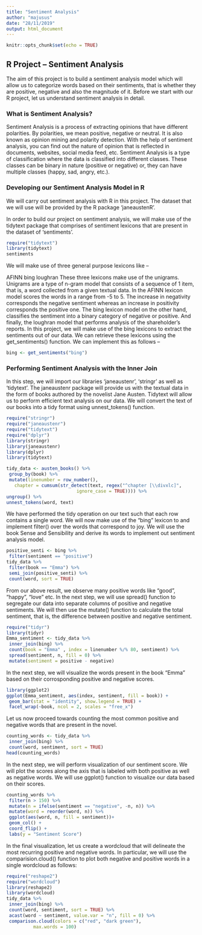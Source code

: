 ```yaml
---
title: "Sentiment Analysis"
author: "majusus"
date: "28/11/2019"
output: html_document
---
```


```r
knitr::opts_chunk$set(echo = TRUE)
```

## R Project – Sentiment Analysis

The aim of this project is to build a sentiment analysis model which will allow us to categorize words based on their sentiments, that is whether they are positive, negative and also the magnitude of it. Before we start with our R project, let us understand sentiment analysis in detail.

### What is Sentiment Analysis?

Sentiment Analysis is a process of extracting opinions that have different polarities. By polarities, we mean positive, negative or neutral. It is also known as opinion mining and polarity detection. With the help of sentiment analysis, you can find out the nature of opinion that is reflected in documents, websites, social media feed, etc. Sentiment Analysis is a type of classification where the data is classified into different classes. These classes can be binary in nature (positive or negative) or, they can have multiple classes (happy, sad, angry, etc.).

### Developing our Sentiment Analysis Model in R

We will carry out sentiment analysis with R in this project. The dataset that we will use will be provided by the R package ‘janeaustenR’.

In order to build our project on sentiment analysis, we will make use of the tidytext package that comprises of sentiment lexicons that are present in the dataset of ‘sentiments’.

```r
require("tidytext")
library(tidytext)
sentiments
```

We will make use of three general purpose lexicons like –

AFINN
bing
loughran
These three lexicons make use of the unigrams. Unigrams are a type of n-gram model that consists of a sequence of 1 item, that is, a word collected from a given textual data. In the AFINN lexicon model scores the words in a range from -5 to 5. The increase in negativity corresponds the negative sentiment whereas an increase in positivity corresponds the positive one. The bing lexicon model on the other hand, classifies the sentiment into a binary category of negative or positive. And finally, the loughran model that performs analysis of the shareholder’s reports. In this project, we will make use of the bing lexicons to extract the sentiments out of our data. We can retrieve these lexicons using the get_sentiments() function. We can implement this as follows –


```r
bing <- get_sentiments("bing")
```

### Performing Sentiment Analysis with the Inner Join

In this step, we will import our libraries ‘janeaustenr’, ‘stringr’ as well as ‘tidytext’. The janeaustenr package will provide us with the textual data in the form of books authored by the novelist Jane Austen. Tidytext will allow us to perform efficient text analysis on our data. We will convert the text of our books into a tidy format using unnest_tokens() function.

```r
require("stringr")
require("janeaustenr")
require("tidytext")
require("dplyr")
library(stringr)
library(janeaustenr)
library(dplyr)
library(tidytext)

tidy_data <- austen_books() %>%
 group_by(book) %>%
 mutate(linenumber = row_number(),
   chapter = cumsum(str_detect(text, regex("^chapter [\\divxlc]", 
                          ignore_case = TRUE)))) %>%
ungroup() %>%
unnest_tokens(word, text)

```

We have performed the tidy operation on our text such that each row contains a single word. We will now make use of the “bing” lexicon to and implement filter() over the words that correspond to joy. We will use the book Sense and Sensibility and derive its words to implement out sentiment analysis model.

```r
positive_senti <- bing %>%
 filter(sentiment == "positive")
tidy_data %>%
 filter(book == "Emma") %>%
 semi_join(positive_senti) %>%
 count(word, sort = TRUE)
```

From our above result, we observe many positive words like “good”, “happy”, “love” etc. In the next step, we will use spread() function to segregate our data into separate columns of positive and negative sentiments. We will then use the mutate() function to calculate the total sentiment, that is, the difference between positive and negative sentiment.

```r
require("tidyr")
library(tidyr)
Emma_sentiment <- tidy_data %>%
 inner_join(bing) %>%
 count(book = "Emma" , index = linenumber %/% 80, sentiment) %>%
 spread(sentiment, n, fill = 0) %>%
 mutate(sentiment = positive - negative)
```


In the next step, we will visualize the words present in the book “Emma” based on their corrosponding positive and negative scores.

```r
library(ggplot2)
ggplot(Emma_sentiment, aes(index, sentiment, fill = book)) +
 geom_bar(stat = "identity", show.legend = TRUE) +
 facet_wrap(~book, ncol = 2, scales = "free_x")
```

Let us now proceed towards counting the most common positive and negative words that are present in the novel.

```r
counting_words <- tidy_data %>%
 inner_join(bing) %>%
 count(word, sentiment, sort = TRUE)
head(counting_words)
```


In the next step, we will perform visualization of our sentiment score. We will plot the scores along the axis that is labeled with both positive as well as negative words. We will use ggplot() function to visualize our data based on their scores.

```r
counting_words %>%
 filter(n > 150) %>%
 mutate(n = ifelse(sentiment == "negative", -n, n)) %>%
 mutate(word = reorder(word, n)) %>%
 ggplot(aes(word, n, fill = sentiment))+
 geom_col() +
 coord_flip() +
 labs(y = "Sentiment Score")
```


In the final visualization, let us create a wordcloud that will delineate the most recurring positive and negative words. In particular, we will use the comparision.cloud() function to plot both negative and positive words in a single wordcloud as follows:

```r
require("reshape2")
require("wordcloud")
library(reshape2)
library(wordcloud)
tidy_data %>%
 inner_join(bing) %>%
 count(word, sentiment, sort = TRUE) %>%
 acast(word ~ sentiment, value.var = "n", fill = 0) %>%
 comparison.cloud(colors = c("red", "dark green"),
          max.words = 100)
```